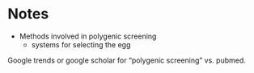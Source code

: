 
# Notes

* Methods involved in polygenic screening
  * systems for selecting the egg


Google trends or google scholar for "polygenic screening"
vs. pubmed.

